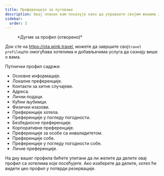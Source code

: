```yaml
---
title: Преференције за путовање
description: Овај чланак вам показује како да управљате својим жељама за путовања на Винку
sidebar:
  order: 3
---
```


<figure>
  <CloudinaryImage width="350" height="404" resize="scale" quality="best" alt="Дугме за налог након аутентификације" src="academy/account-button-auth-open" errorImage="noimage_opaque_nyrtl0.png" />

  <figcaption>*Дугме за профил (отворено)*</figcaption>
</figure>


Док сте на https://ota.wink.travel, можете да завршите свој`travel profile`што омогућава хотелима и добављачима услуга да сазнају више о вама.

Путнички профил садржи:

* Основне информације.
* Локалне преференције.
* Контакти за хитне случајеве.
* Адреса.
* Лични подаци.
* Кућни љубимци.
* Физички изазови.
* Преференције хотела.
* Преференције у погледу погодности.
* Безбедносне преференције.
* Корпоративне преференције.
* Преференције за особе са инвалидитетом.
* Преференције собе.
* Преференције у погледу погодности собе.
* Личне преференције.

На дну вашег профила бићете упитани да ли желите да делите овај профил са хотелима које посећујете. Ако изаберете да делите, хотел ће видети цео профил у потврди резервације.

